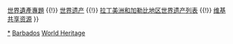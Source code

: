 {{Navbox
|name  = 巴巴多斯世界遺產
|title = {{BAR}}[[世界遗产]]
|state = autocollapse
|image = {{location map+ |Barbados |caption= |places=
<!-- 文化遺產 /-->
             {{location map~ |Barbados |label=1376 |position=left |link= |mark=Blue 0080ff pog.svg 
                |lat_deg=13 |lat_min=5 |lat_sec=48 |lat_dir=N
                |lon_deg=59 |lon_min=36 |lon_sec=50 |lon_dir=W
             }}
         }}

|basestyle  = background:#D1E5F2;
|titlestyle = background-color: #B5D8EF
|belowstyle = font-size:85%;

|group1 = 文化遺產
|list1  = <div>
{{nowrap|{{colortext|1376|c=blue}}：[[布里奇顿|布里奇敦]]及其{{tsl|en|Garrison Historic Area|布里奇敦軍事要塞歷史區|軍事要塞}}}}
</div>

|group2 = 自然遺產
|list2  = 

|group3 = 複合遺產
|list3  =

|below = [[Portal:世界遗产|世界遺產主題首頁]] {{!}} [[WikiProject:世界遗产|世界遺產專題]] {{!}} [[世界遗产]] {{!}} [[拉丁美洲和加勒比地区世界遗产列表]] {{!}} [[:Commons:Category:World Heritage Sites in Barbados|维基共享资源]]
}}<noinclude>
{{collapsible option}}
[[Category:巴巴多斯世界遺產|*]]
[[Category:拉丁美洲和加勒比地區世界遺產模板|Barbados]]
[[Category:巴巴多斯模板|World Heritage]]
</noinclude>